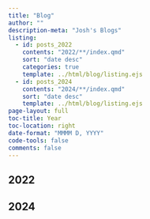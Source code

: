 ```yaml
---
title: "Blog"
author: ""
description-meta: "Josh's Blogs"
listing:
  - id: posts_2022
    contents: "2022/**/index.qmd"
    sort: "date desc"
    categories: true
    template: ../html/blog/listing.ejs
  - id: posts_2024
    contents: "2024/**/index.qmd"
    sort: "date desc"
    template: ../html/blog/listing.ejs
page-layout: full
toc-title: Year
toc-location: right
date-format: "MMMM D, YYYY"
code-tools: false
comments: false
---
```


## 2022

:::{#posts_2022}
:::

## 2024 
:::{#posts_2024}
:::
